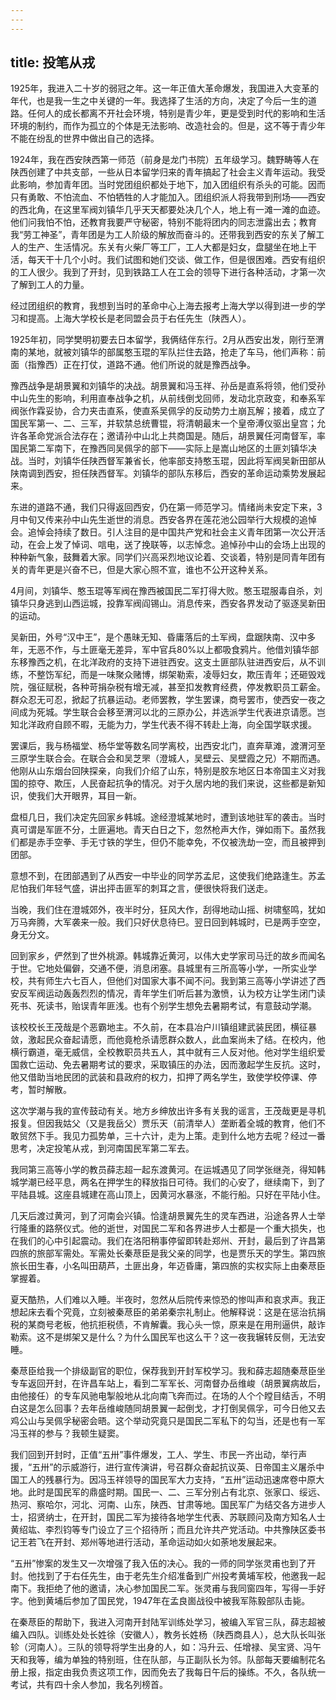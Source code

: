```yaml
---
---
---
```

title: 投笔从戎
---





1925年，我进入二十岁的弱冠之年。这一年正值大革命爆发，我国进入大变革的年代，也是我一生之中关键的一年。我选择了生活的方向，决定了今后一生的道路。任何人的成长都离不开社会环境，特别是青少年，更是受到时代的影响和生活环境的制约，而作为孤立的个体是无法影响、改造社会的。但是，这不等于青少年不能在纷乱的世界中做出自己的选择。

1924年，我在西安陕西第一师范（前身是龙门书院）五年级学习。魏野畴等人在陕西创建了中共支部，一些从日本留学归来的青年搞起了社会主义青年运动。我受此影响，参加青年团。当时党团组织都处于地下，加入团组织有杀头的可能。因而只有勇敢、不怕流血、不怕牺牲的人才能加入。团组织派人将我带到刑场——西安的西北角，在这里军阀刘镇华几乎天天都要处决几个人，地上有一滩一滩的血迹。他们问我怕不怕，还教育我要严守秘密，特别不能将团内的同志泄露出去；教育我“劳工神圣”，青年团是为工人阶级的解放而奋斗的。还带我到西安的东关了解工人的生产、生活情况。东关有火柴厂等工厂，工人大都是妇女，盘腿坐在地上干活，每天干十几个小时。我们试图和她们交谈、做工作，但是很困难。西安有组织的工人很少。我到了开封，见到铁路工人在工会的领导下进行各种活动，才第一次了解到工人的力量。

经过团组织的教育，我想到当时的革命中心上海去报考上海大学以得到进一步的学习和提高。上海大学校长是老同盟会员于右任先生（陕西人）。

1925年初，同学樊明初要去日本留学，我俩结伴东行。2月从西安出发，刚行至渭南的某地，就被刘镇华的部属憨玉琨的军队拦住去路，抢走了车马，他们声称：前面（指豫西）正在打仗，道路不通。他们所说的就是豫西战争。

豫西战争是胡景翼和刘镇华的决战。胡景翼和冯玉祥、孙岳是直系将领，他们受孙中山先生的影响，利用直奉战争之机，从前线倒戈回师，发动北京政变，和奉系军阀张作霖妥协，合力夹击直系，使直系吴佩孚的反动势力土崩瓦解；接着，成立了国民军第一、二、三军，并软禁总统曹锟，将清朝最末一个皇帝溥仪驱出皇宫；允许各革命党派合法存在；邀请孙中山北上共商国是。随后，胡景翼任河南督军，率国民第二军南下，在豫西同吴佩孚的部下——实际上是嵩山地区的土匪刘镇华决战。当时，刘镇华任陕西督军兼省长，他率部支持憨玉琨，因此将军阀吴新田部从陕南调到西安，担任陕西督军。刘镇华的部队东移后，西安的革命运动乘势发展起来。

东进的道路不通，我们只得返回西安，仍在第一师范学习。情绪尚未安定下来，3月中旬又传来孙中山先生逝世的消息。西安各界在莲花池公园举行大规模的追悼会。追悼会持续了数日。引人注目的是中国共产党和社会主义青年团第一次公开活动，在会上发了悼词、唁电，送了挽联等，以志悼念。追悼孙中山的会场上出现的种种新气象，鼓舞着大家。同学们兴高采烈地议论着、交谈着，特别是同青年团有关的青年更是兴奋不已，但是大家心照不宣，谁也不公开这种关系。

4月间，刘镇华、憨玉琨等军阀在豫西被国民二军打得大败。憨玉琨服毒自杀，刘镇华只身逃到山西运城，投靠军阀阎锡山。消息传来，西安各界发动了驱逐吴新田的运动。

吴新田，外号“汉中王”，是个愚昧无知、昏庸落后的土军阀，盘踞陕南、汉中多年，无恶不作，与土匪毫无差异，军中官兵80%以上都吸食鸦片。他借刘镇华部东移豫西之机，在北洋政府的支持下进驻西安。这支土匪部队驻进西安后，从不训练，不整饬军纪，而是一味聚众赌博，绑架勒索，凌辱妇女，欺压青年；还砸毁戏院，强征赋税，各种苛捐杂税有增无减，甚至扣发教育经费，停发教职员工薪金。群众忍无可忍，掀起了抗暴运动。老师罢教，学生罢课，商号罢市，使西安一夜之间成为死城。学生联合会移至渭河以北的三原办公，并选派学生代表进京请愿。岂知北洋政府自顾不暇，无能为力，学生代表不得不转赴上海，向全国学联求援。

罢课后，我与杨福堂、杨华堂等数名同学离校，出西安北门，直奔草滩，渡渭河至三原学生联合会。在联合会和吴芝罘（澄城人，吴壁云、吴壁霞之兄）不期而遇。他刚从山东烟台回陕探亲，向我们介绍了山东，特别是胶东地区日本帝国主义对我国的掠夺、欺压，人民奋起抗争的情况。对于久居内地的我们来说，这些都是新知识，使我们大开眼界，耳目一新。

盘桓几日，我们决定先回家乡韩城。途经澄城某地时，遭到该地驻军的袭击。当时真可谓是军匪不分，土匪遍地。青天白日之下，忽然枪声大作，弹如雨下。虽然我们都是赤手空拳、手无寸铁的学生，但仍不能幸免，不仅被洗劫一空，而且被押到团部。

意想不到，在团部遇到了从西安一中毕业的同学苏孟尼，这使我们绝路逢生。苏孟尼怕我们年轻气盛，讲出抨击匪军的刺耳之言，便很快将我们送走。

当晚，我们住在澄城郊外，夜半时分，狂风大作，刮得地动山摇、树啸壑鸣，犹如万马奔腾，大军袭来一般。我们只好伏息待巳。翌日回到韩城时，已是两手空空，身无分文。

回到家乡，俨然到了世外桃源。韩城靠近黄河，以伟大史学家司马迁的故乡而闻名于世。它地处偏僻，交通不便，消息闭塞。县城里有三所高等小学，一所实业学校，共有师生六七百人，但他们对国家大事不闻不问。我到第三高等小学讲述了西安反军阀运动轰轰烈烈的情况，青年学生们听后甚为激愤，认为校方让学生闭门读死书、死读书，贻误青年匪浅。也有个别学生想免去暑期考试，有意鼓动学潮。

该校校长王茂哉是个恶霸地主。不久前，在本县冶户川镇组建武装民团，横征暴敛，激起民众奋起请愿，而他竟枪杀请愿群众数人，此血案尚未了结。在校内，他横行霸道，毫无威信，全校教职员共五人，其中就有三人反对他。他对学生组织爱国救亡运动、免去暑期考试的要求，采取镇压的办法，因而激起学生反抗。这时，他又借助当地民团的武装和县政府的权力，扣押了两名学生，致使学校停课、停考，暂时解散。

这次学潮与我的宣传鼓动有关。地方乡绅放出许多有关我的谣言，王茂哉更是寻机报复。但因我姑父（又是我岳父）贾乐天（前清举人）垄断着全城的教育，他们不敢贸然下手。我见力孤势单，三十六计，走为上策。走到什么地方去呢？经过一番思考，决定投笔从戎，到河南国民军第二军去。

我同第三高等小学的教员薛志超一起东渡黄河。在运城遇见了同学张继尧，得知韩城学潮已经平息，两名在押学生的释放指日可待。我们的心安了，继续南下，到了平陆县城。这座县城建在高山顶上，因黄河水暴涨，不能行船。只好在平陆小住。

几天后渡过黄河，到了河南会兴镇。恰逢胡景翼先生的灵车西进，沿途各界人士举行隆重的路祭仪式。他的逝世，对国民二军和各界进步人士都是一个重大损失，也在我们的心中引起震动。我们在洛阳稍事停留即转赴郑州、开封，最后到了许昌第四旅的旅部军需处。军需处长秦荩臣是我父亲的同学，也是贾乐天的学生。第四旅旅长田生春，小名叫田葫芦，土匪出身，年迈昏庸，第四旅的实权实际上由秦荩臣掌握着。

夏天酷热，人们难以入睡。半夜时，忽然从后院传来惊恐的惨叫声和哀求声。我正想起床去看个究竟，立刻被秦荩臣的弟弟秦宗礼制止。他解释说：这是在惩治抗捐税的某商号老板，他抗拒税债，不肯解囊。我心头一惊，原来是在用刑逼供，敲诈勒索。这不是绑架又是什么？为什么国民军也这么干？这一夜我辗转反侧，无法安睡。

秦荩臣给我一个排级副官的职位，保荐我到开封军校学习。我和薛志超随秦荩臣坐专车返回开封，在许昌车站上，看到二军军长、河南督办岳维峻（胡景翼病故后，由他接任）的专车风驰电掣般地从北向南飞奔而过。在场的人个个瞠目结舌，不明白这是怎么回事？去年岳维峻随同胡景翼一起倒戈，才打倒吴佩孚，可今日他又去鸡公山与吴佩孚秘密会晤。这个举动究竟只是国民二军私下的勾当，还是也有一军冯玉祥的参与？我顿生疑窦。

我们回到开封时，正值“五卅”事件爆发，工人、学生、市民一齐出动，举行声援，“五卅”的示威游行，进行宣传演讲，号召群众奋起抗议英、日帝国主义屠杀中国工人的残暴行为。因冯玉祥领导的国民军大力支持，“五卅”运动迅速席卷中原大地。此时是国民军的鼎盛时期。国民一、二、三军分别占有北京、张家口、绥远、热河、察哈尔，河北、河南、山东，陕西、甘肃等地。国民军广为结交各方进步人士，招贤纳士，在开封，国民二军为接待各地学生代表、苏联顾问及南方知名人士黄绍竑、李烈钧等专门设立了三个招待所；而且允许共产党活动。中共豫陕区委书记王若飞在开封、郑州等地进行活动，革命运动如火如荼地发展起来。

“五卅”惨案的发生又一次增强了我入伍的决心。我的一师的同学张灵甫也到了开封。他找到了于右任先生，由于老先生介绍准备到广州投考黄埔军校，他邀我一起南下。我拒绝了他的邀请，决心参加国民二军。张灵甫与我同窗四年，写得一手好字。他到黄埔后参加了国民党，1947年在孟良崮战役中被我军陈毅部队击毙。

在秦荩臣的帮助下，我进入河南开封陆军训练处学习，被编入军官三队，薛志超被编入四队。训练处处长姓徐（安徽人），教务长姓杨（陕西商县人），总大队长叫张轸（河南人）。三队的领导将学生出身的人，如：冯升云、任增禄、吴宝贤、冯午天和我等，编为单独的特别班，住在队部，与正副队长为邻。队部每天要编制花名册上报，指定由我负责这项工作，因而免去了我每日午后的操练。不久，各队统一考试，共有四十余人参加，我名列榜首。